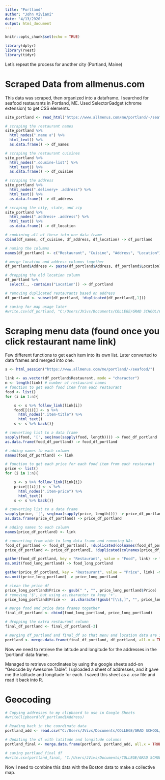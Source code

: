 ```yaml
---
title: "Portland"
author: "John Viviani"
date: "4/13/2020"
output: html_document
---
```


```r
knitr::opts_chunk$set(echo = TRUE)

library(dplyr)
library(rvest)
library(tidyr)
```

Let's repeat the process for another city (Portland, Maine)

# Scraped Data from allmenus.com
This data was scraped, then organized into a dataframe.
I searched for seafood restaurants in Portland, ME.
Used SelectorGadget (chrome extension) to get CSS elements.
```r
site_portland <- read_html("https://www.allmenus.com/me/portland/-/seafood/")

# scraping the restaurant names
site_portland %>%
  html_nodes(".name a") %>%
  html_text() %>% 
  as.data.frame() -> df_names

# scraping the restaurant cuisines
site_portland %>%
  html_nodes(".cousine-list") %>%
  html_text() %>% 
  as.data.frame() -> df_cuisine

# scraping the address
site_portland %>%
  html_nodes(".delivery+ .address") %>%
  html_text() %>% 
  as.data.frame() -> df_address

# scraping the city, state, and zip
site_portland %>%
  html_nodes(".address+ .address") %>%
  html_text() %>%
  as.data.frame() -> df_location

# combining all of these into one data frame
cbind(df_names, df_cuisine, df_address, df_location) -> df_portland

# naming the columns
names(df_portland) <- c("Restaurant", "Cuisine", "Address", "Location")

# merge location and address columns together
df_portland$Address <- paste(df_portland$Address, df_portland$Location)

# dropping the old location column
df_portland %>%
  select(., -contains("Location")) -> df_portland

# removing duplicated restaurants based on address
df_portland <- subset(df_portland, !duplicated(df_portland[,1]))

# saving for map usage later
#write.csv(df_portland, "C:/Users/JVivs/Documents/COLLEGE/GRAD SCHOOL/Capstone/Restaurant_App/data/raw/df_portland.csv")
```


# Scraping menu data (found once you click restaurant name link)
Few different functions to get each item into its own list. Later converted to data frames and merged into one.
```r
s <- html_session("https://www.allmenus.com/me/portland/-/seafood/")

link <- as.vector(df_portland$Restaurant, mode = "character")
n <- length(link) # number of restaurant names
# function to get each food item from each restaurant
food <- list()
for (i in 1:n){

    s <- s %>% follow_link(link[i])
    food[[(i)]] <- s %>% 
      html_nodes(".item-title") %>%
      html_text()
    s <- s %>% back()}

# converting list to a data frame
sapply(food, '[', seq(max(sapply(food, length)))) -> food_df_portland
as.data.frame(food_df_portland) -> food_df_portland

# adding names to each column
names(food_df_portland) <- link

# function to get each price for each food item from each restaurant
price <- list()
for (i in 1:n){

    s <- s %>% follow_link(link[i])
    price[[(i)]] <- s %>% 
      html_nodes(".item-price") %>%
      html_text()
    s <- s %>% back()}

# converting list to a data frame
sapply(price, '[', seq(max(sapply(price, length)))) -> price_df_portland
as.data.frame(price_df_portland) -> price_df_portland

# adding names to each column
names(price_df_portland) <- link

# converting from wide to long data frame and removing NAs
food_df_portland <- food_df_portland[, !duplicated(colnames(food_df_portland))]
price_df_portland <- price_df_portland[, !duplicated(colnames(price_df_portland))]

gather(food_df_portland, key = "Restaurant", value = "Food", link) -> food_long_portland
na.omit(food_long_portland) -> food_long_portland

gather(price_df_portland, key = "Restaurant", value = "Price", link) -> price_long_portland
na.omit(price_long_portland) -> price_long_portland

# clean the price df
price_long_portland$Price <- gsub(" ", "", price_long_portland$Price)
# removing '$', but using as.character to keep '+'.
price_long_portland$Price <-  as.character(gsub("[\\$,]", "", price_long_portland$Price))

# merge food and price data frames together
final_df_portland <- cbind(food_long_portland, price_long_portland)

# dropping the extra restaurant column
final_df_portland <- final_df_portland[-3]

# merging df_portland and final_df so that menu and location data are in one data frame
portland <- merge.data.frame(final_df_portland, df_portland, all.x = TRUE)
```

Now we need to retrieve the latitude and longitude for the addresses in the 'portland' data frame.

Managed to retrieve coordinates by using the google sheets add-on "Geocode by Awesome Table". I uploaded a sheet of addresses, and it gave me the latitude and longitude for each. I saved this sheet as a .csv file and read it back into R.

# Geocoding
```r
# Copying addresses to my clipboard to use in Google Sheets
#writeClipboard(df_portland$Address)

# Reading back in the coordinate data
portland_add <- read.csv("C:/Users/JVivs/Documents/COLLEGE/GRAD SCHOOL/Capstone/Restaurant_App/data/raw/portland_addresses.csv")

# Updating the df with latitude and longitude columns
portland_final <- merge.data.frame(portland, portland_add, all.x = TRUE)

# saving portland_final df
#write.csv(portland_final, "C:/Users/JVivs/Documents/COLLEGE/GRAD SCHOOL/Capstone/Restaurant_App/data/processed/portland_final.csv")
```

Now I need to combine this data with the Boston data to make a collective map.
